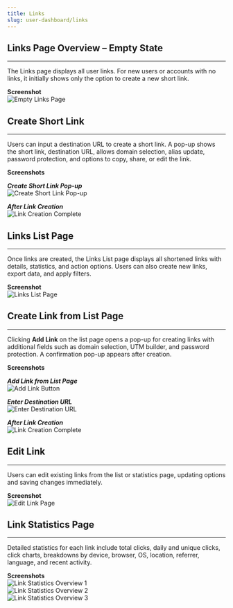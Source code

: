```yaml
---
title: Links
slug: user-dashboard/links
---
```


## Links Page Overview – Empty State
---
The Links page displays all user links. For new users or accounts with no links, it initially shows only the option to create a new short link.

**Screenshot**  
![Empty Links Page](/images/links/link-index1.png)

## Create Short Link
---
Users can input a destination URL to create a short link. A pop-up shows the short link, destination URL, allows domain selection, alias update, password protection, and options to copy, share, or edit the link.

**Screenshots**  

***Create Short Link Pop-up***  
![Create Short Link Pop-up](/images/links/link-first-create.png)

***After Link Creation***  
![Link Creation Complete](/images/links/create-complete.png)

## Links List Page
---
Once links are created, the Links List page displays all shortened links with details, statistics, and action options. Users can also create new links, export data, and apply filters.

**Screenshot**  
![Links List Page](/images/links/link-index.png)

## Create Link from List Page
---
Clicking **Add Link** on the list page opens a pop-up for creating links with additional fields such as domain selection, UTM builder, and password protection. A confirmation pop-up appears after creation.

**Screenshots**  

***Add Link from List Page***  
![Add Link Button](/images/links/link-create.png)

***Enter Destination URL***  
![Enter Destination URL](/images/links/link-create2.png)

***After Link Creation***  
![Link Creation Complete](/images/links/create-complete.png)

## Edit Link
---
Users can edit existing links from the list or statistics page, updating options and saving changes immediately.

**Screenshot**  
![Edit Link Page](/images/links/link-edit.png)

## Link Statistics Page
---
Detailed statistics for each link include total clicks, daily and unique clicks, click charts, breakdowns by device, browser, OS, location, referrer, language, and recent activity.

**Screenshots**  
![Link Statistics Overview 1](/images/links/statistics-1.png)  
![Link Statistics Overview 2](/images/links/statistics-2.png)  
![Link Statistics Overview 3](/images/links/statistics-3.png)
